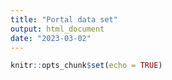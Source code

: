 ```yaml
---
title: "Portal data set"
output: html_document
date: "2023-03-02"
---
```


```r
knitr::opts_chunk$set(echo = TRUE)
```

